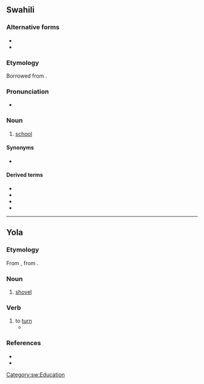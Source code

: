 ==Swahili==

===Alternative forms===
* {{l|sw|skule}}
* {{l|sw|skuli}}

===Etymology===
Borrowed from {{bor|sw|de|Schule}}.

===Pronunciation===
* {{audio|sw|Sw-ke-shule.flac|Audio (Kenya)}}

===Noun===
{{sw-noun|n}}

# [[school]]

====Synonyms====
* {{l|sw|chuo}}

====Derived terms====
* {{l|sw|shule ya kitaifa|t=state school}}
* {{l|sw|shule ya msingi|t=primary school}}
* {{l|sw|shule ya sekondari|t=secondary school}}
* {{l|sw|shule ya upili|t=secondary school}}

[[Category:sw:Education]]

----

==Yola==

===Etymology===
From {{inh|yol|enm|schovel|shoule}}, from {{inh|yol|ang|*sċufl}}.

===Noun===
{{head|yol|noun}}

# [[shovel]]

===Verb===
{{head|yol|verb}}

# to [[turn]]
#* {{quote-book|yol|year=1927|chapter=ZONG O DHREE YOLA MYTHENS|line=19|title=THE ANCIENT DIALECT OF THE BARONIES OF FORTH AND BARGY, COUNTY WEXFORD|passage=An eachy tear ud '''shule''' a mill|translation=And every tear would '''turn''' a mill,}}

===References===
* {{R:Poole 1867|page=67}}
* {{R:Browne 1927|page=131}}